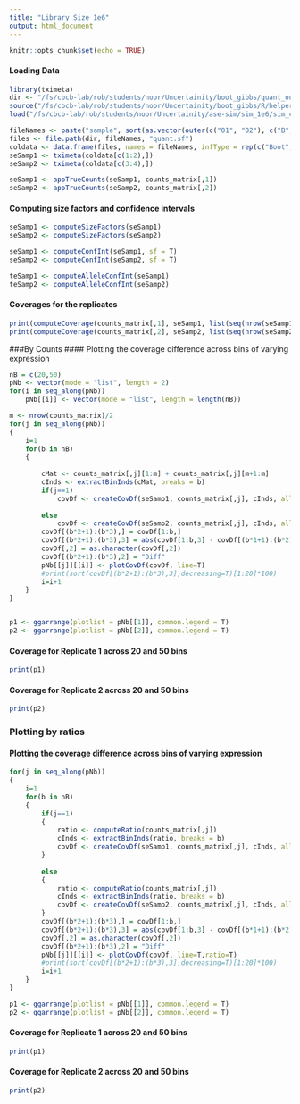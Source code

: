 ```yaml
---
title: "Library Size 1e6"
output: html_document
---
```


```r
knitr::opts_chunk$set(echo = TRUE)
```

#### Loading Data
```r
library(tximeta)
dir <- "/fs/cbcb-lab/rob/students/noor/Uncertainity/boot_gibbs/quant_output/Drosophilla/sim_1e6"
source("/fs/cbcb-lab/rob/students/noor/Uncertainity/boot_gibbs/R/helper_func.R")
load("/fs/cbcb-lab/rob/students/noor/Uncertainity/ase-sim/sim_1e6/sim_counts_matrix.rda") ##True Counts

fileNames <- paste("sample", sort(as.vector(outer(c("01", "02"), c("B", "GS"), paste, sep="_"))), sep= "_")
files <- file.path(dir, fileNames, "quant.sf")
coldata <- data.frame(files, names = fileNames, infType = rep(c("Boot", "GS"), times = 2), stringsAsFactors = F)
seSamp1 <- tximeta(coldata[c(1:2),])
seSamp2 <- tximeta(coldata[c(3:4),])

seSamp1 <- appTrueCounts(seSamp1, counts_matrix[,1])
seSamp2 <- appTrueCounts(seSamp2, counts_matrix[,2])
```

#### Computing size factors and confidence intervals
```r
seSamp1 <- computeSizeFactors(seSamp1)
seSamp2 <- computeSizeFactors(seSamp2)

seSamp1 <- computeConfInt(seSamp1, sf = T)
seSamp2 <- computeConfInt(seSamp2, sf = T)

teSamp1 <- computeAlleleConfInt(seSamp1)
teSamp2 <- computeAlleleConfInt(seSamp2)
```

#### Coverages for the replicates
```r
print(computeCoverage(counts_matrix[,1], seSamp1, list(seq(nrow(seSamp1)/2)), allele = T, trSe = teSamp1)) ###Replicate 1
print(computeCoverage(counts_matrix[,2], seSamp2, list(seq(nrow(seSamp2)/2)), allele = T, trSe = teSamp2)) ###Replicate 2
```
###By Counts
#### Plotting the coverage difference across bins of varying expression
```r
nB = c(20,50)
pNb <- vector(mode = "list", length = 2)
for(i in seq_along(pNb))
    pNb[[i]] <- vector(mode = "list", length = length(nB))

m <- nrow(counts_matrix)/2
for(j in seq_along(pNb))
{
    i=1
    for(b in nB)
    {
        
        cMat <- counts_matrix[,j][1:m] + counts_matrix[,j][m+1:m]
        cInds <- extractBinInds(cMat, breaks = b)
        if(j==1)
            covDf <- createCovDf(seSamp1, counts_matrix[,j], cInds, allele = T, trSe = teSamp1)
        
        else
            covDf <- createCovDf(seSamp2, counts_matrix[,j], cInds, allele = T, trSe = teSamp2)
        covDf[(b*2+1):(b*3),] = covDf[1:b,] 
        covDf[(b*2+1):(b*3),3] = abs(covDf[1:b,3] - covDf[(b*1+1):(b*2),3])
        covDf[,2] = as.character(covDf[,2])
        covDf[(b*2+1):(b*3),2] = "Diff"
        pNb[[j]][[i]] <- plotCovDf(covDf, line=T)
        #print(sort(covDf[(b*2+1):(b*3),3],decreasing=T)[1:20]*100)
        i=i+1
    }    
}


p1 <- ggarrange(plotlist = pNb[[1]], common.legend = T)
p2 <- ggarrange(plotlist = pNb[[2]], common.legend = T)
```

#### Coverage for Replicate 1 across 20 and 50 bins
```r
print(p1)
```

#### Coverage for Replicate 2 across 20 and 50 bins
```r
print(p2)
```

### Plotting by ratios

#### Plotting the coverage difference across bins of varying expression
```r
for(j in seq_along(pNb))
{
    i=1
    for(b in nB)
    { 
        if(j==1)
        {
            ratio <- computeRatio(counts_matrix[,j])
            cInds <- extractBinInds(ratio, breaks = b)
            covDf <- createCovDf(seSamp1, counts_matrix[,j], cInds, allele = T, trSe = teSamp1, logC = F, ratio = T)
        }
        
        else
        {
            ratio <- computeRatio(counts_matrix[,j])
            cInds <- extractBinInds(ratio, breaks = b)
            covDf <- createCovDf(seSamp2, counts_matrix[,j], cInds, allele = T, trSe = teSamp2, logC = F, ratio = T)
        }
        covDf[(b*2+1):(b*3),] = covDf[1:b,] 
        covDf[(b*2+1):(b*3),3] = abs(covDf[1:b,3] - covDf[(b*1+1):(b*2),3])
        covDf[,2] = as.character(covDf[,2])
        covDf[(b*2+1):(b*3),2] = "Diff"
        pNb[[j]][[i]] <- plotCovDf(covDf, line=T,ratio=T)
        #print(sort(covDf[(b*2+1):(b*3),3],decreasing=T)[1:20]*100)
        i=i+1
    }    
}

p1 <- ggarrange(plotlist = pNb[[1]], common.legend = T)
p2 <- ggarrange(plotlist = pNb[[2]], common.legend = T)

```

#### Coverage for Replicate 1 across 20 and 50 bins
```r
print(p1)
```

#### Coverage for Replicate 2 across 20 and 50 bins
```r
print(p2)
```